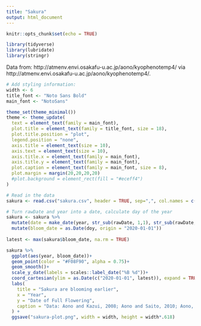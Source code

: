 ```yaml
---
title: "Sakura"
output: html_document
---
```


```r
knitr::opts_chunk$set(echo = TRUE)
```

```r
library(tidyverse)
library(lubridate)
library(stringr)
```

Data from: http://atmenv.envi.osakafu-u.ac.jp/aono/kyophenotemp4/ via http://atmenv.envi.osakafu-u.ac.jp/aono/kyophenotemp4/.

```r
# Add styling information: 
width <- 6
title_font <- "Noto Sans Bold"
main_font <- "NotoSans"

theme_set(theme_minimal())
theme <- theme_update(
  text = element_text(family = main_font),
  plot.title = element_text(family = title_font, size = 18),
  plot.title.position = "plot",
  legend.position = "none",
  axis.title = element_text(size = 10),
  axis.text = element_text(size = 10),
  axis.title.x = element_text(family = main_font),
  axis.title.y = element_text(family = main_font),
  plot.caption = element_text(family = main_font, size = 8),
  plot.margin = margin(20,20,20,20)
  #plot.background = element_rect(fill = "#eceff4")
)

# Read in the data
sakura <- read.csv("sakura.csv", header = TRUE, sep=",", col.names = c("year", "dayOfYear", "rawDate", "sourceCode", "typeCode", "reference"))

# Turn rawDate and year into a date, calculate day of the year
sakura <- sakura %>% 
  mutate(date = make_date(year, str_sub(rawDate, 1,1), str_sub(rawDate, 2,3)), doy = yday(date))%>%
  mutate(bloom_date = as.Date(doy, origin = "2020-01-01"))
  
latest <- max(sakura$bloom_date, na.rm = TRUE)

sakura %>%
  ggplot(aes(year, bloom_date))+
  geom_point(color = "#F08F90", alpha = 0.75)+
  geom_smooth()+ 
  scale_y_date(labels = scales::label_date("%B %d"))+
  coord_cartesian(ylim = as.Date(c("2020-01-01", latest)), expand = TRUE) + 
  labs(
    title = "Sakura are blooming earlier",
    x = "Year",
    y = "Date of Full Flowering",
    caption = "Data: Aono and Kazui, 2008; Aono and Saito, 2010; Aono, 2012. http://atmenv.envi.osakafu-u.ac.jp/"
  ) + 
  ggsave("sakura-plot.png", width = width, height = width*.618)
```


